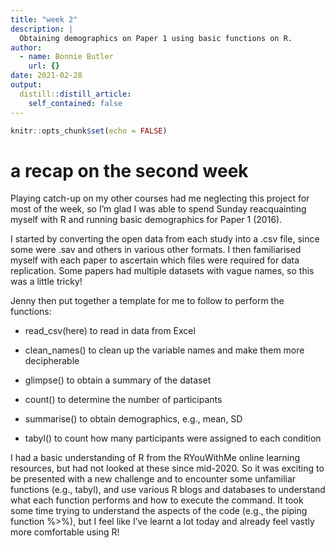 ```yaml
---
title: "week 2"
description: |
  Obtaining demographics on Paper 1 using basic functions on R.
author:
  - name: Bonnie Butler
    url: {}
date: 2021-02-28
output:
  distill::distill_article:
    self_contained: false
---
```



```r
knitr::opts_chunk$set(echo = FALSE)
```

# a recap on the second week

Playing catch-up on my other courses had me neglecting this project for most of the week, so I'm glad I was able to spend Sunday reacquainting myself with R and running basic demographics for Paper 1 (2016). 

I started by converting the open data from each study into a .csv file, since some were .sav and others in various other formats. I then familiarised myself with each paper to ascertain which files were required for data replication. Some papers had multiple datasets with vague names, so this was a little tricky!

Jenny then put together a template for me to follow to perform the functions:

- read_csv(here) to read in data from Excel

- clean_names() to clean up the variable names and make them more decipherable

- glimpse() to obtain a summary of the dataset

- count() to determine the number of participants

- summarise() to obtain demographics, e.g., mean, SD

- tabyl() to count how many participants were assigned to each condition

I had a basic understanding of R from the RYouWithMe online learning resources, but had not looked at these since mid-2020. So it was exciting to be presented with a new challenge and to encounter some unfamiliar functions (e.g., tabyl), and use various R blogs and databases to understand what each function performs and how to execute the command. It took some time trying to understand the aspects of the code (e.g., the piping function %>%), but I feel like I've learnt a lot today and already feel vastly more comfortable using R!
